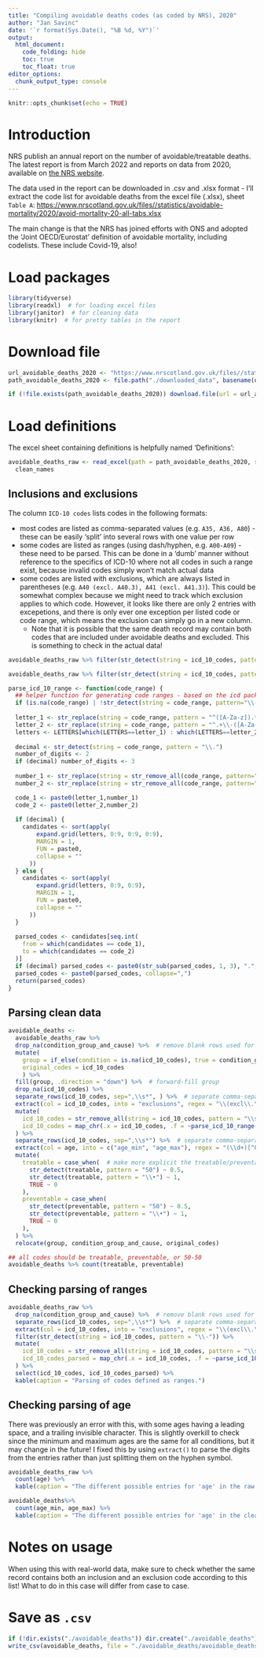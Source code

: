 ```yaml
---
title: "Compiling avoidable deaths codes (as coded by NRS), 2020"
author: "Jan Savinc"
date: '`r format(Sys.Date(), "%B %d, %Y")`'
output: 
  html_document:
    code_folding: hide
    toc: true
    toc_float: true
editor_options: 
  chunk_output_type: console
---
```



```r
knitr::opts_chunk$set(echo = TRUE)
```


# Introduction

NRS publish an annual report on the number of avoidable/treatable deaths. The latest report is from March 2022 and reports on data from 2020, available on [the NRS website](https://www.nrscotland.gov.uk/statistics-and-data/statistics/statistics-by-theme/vital-events/deaths/avoidable-mortality).

The data used in the report can be downloaded in .csv and .xlsx format - I'll extract the code list for avoidable deaths from the excel file (.xlsx), sheet `Table A`: [https://www.nrscotland.gov.uk/files//statistics/avoidable-mortality/2020/avoid-mortality-20-all-tabs.xlsx](https://www.nrscotland.gov.uk/files//statistics/avoidable-mortality/2020/avoid-mortality-20-all-tabs.xlsx)

The main change is that the NRS has joined efforts with ONS and adopted the 'Joint OECD/Eurostat' definition of avoidable mortality, including codelists. These include Covid-19, also!

  
# Load packages

```r
library(tidyverse)
library(readxl)  # for loading excel files
library(janitor)  # for cleaning data
library(knitr)  # for pretty tables in the report
```


# Download file

```r
url_avoidable_deaths_2020 <- "https://www.nrscotland.gov.uk/files//statistics/avoidable-mortality/2020/avoid-mortality-20-all-tabs.xlsx"
path_avoidable_deaths_2020 <- file.path("./downloaded_data", basename(url_avoidable_deaths_2020))

if (!file.exists(path_avoidable_deaths_2020)) download.file(url = url_avoidable_deaths_2020, destfile = path_avoidable_deaths_2020, mode = "wb")
```


# Load definitions

The excel sheet containing definitions is helpfully named 'Definitions':

```r
avoidable_deaths_raw <- read_excel(path = path_avoidable_deaths_2020, sheet = "Table A", range = "A4:E115") %>%
  clean_names
```


## Inclusions and exclusions

The column `ICD-10 codes` lists codes in the following formats:

* most codes are listed as comma-separated values (e.g. `A35, A36, A80`) - these can be easily 'split' into several rows with one value per row
* some codes are listed as ranges (using dash/hyphen, e.g. `A00-A09`) - these need to be parsed. This can be done in a 'dumb' manner without reference to the specifics of ICD-10 where not all codes in such a range exist, because invalid codes simply won't match actual data
* some codes are listed with exclusions, which are always listed in parentheses (e.g. `A40 (excl. A40.3), A41 (excl. A41.3)`). This could be somewhat complex because we might need to track which exclusion applies to which code. However, it looks like there are only 2 entries with excepetions, and there is only ever one exception per listed code or code range, which means the exclusion can simply go in a new column.
    - Note that it is possible that the same death record may contain both codes that are included under avoidable deaths and excluded. This is something to check in the actual data!

```r
avoidable_deaths_raw %>% filter(str_detect(string = icd_10_codes, pattern = regex("excl", ignore_case = TRUE))) %>% kable(caption = "Entries with exclusions listed")

avoidable_deaths_raw %>% filter(str_detect(string = icd_10_codes, pattern = regex("\\-", ignore_case = TRUE))) %>% kable(caption = "Entries specifying code ranges")

parse_icd_10_range <- function(code_range) {
  ## helper function for generating code ranges - based on the icd package, function .icd10cm_get_majors_possible()
  if (is.na(code_range) | !str_detect(string = code_range, pattern="\\-")) return(code_range)
  
  letter_1 <- str_replace(string = code_range, pattern = "^([A-Za-z]).*$", replacement = "\\1")
  letter_2 <- str_replace(string = code_range, pattern = "^.+\\-([A-Za-z]).*$", replacement = "\\1")
  letters <- LETTERS[which(LETTERS==letter_1) : which(LETTERS==letter_2)]
  
  decimal <- str_detect(string = code_range, pattern = "\\.")
  number_of_digits <- 2
  if (decimal) number_of_digits <- 3
  
  number_1 <- str_replace(string = str_remove_all(code_range, pattern="\\."), pattern = "^[A-Za-z](\\d{1,3})\\-.*$", replacement = "\\1")
  number_2 <- str_replace(string = str_remove_all(code_range, pattern="\\."), pattern = "^.+\\-[A-Za-z](\\d{1,3})$", replacement = "\\1")

  code_1 <- paste0(letter_1,number_1)
  code_2 <- paste0(letter_2,number_2)
  
  if (decimal) {
    candidates <- sort(apply(
        expand.grid(letters, 0:9, 0:9, 0:9),
        MARGIN = 1,
        FUN = paste0,
        collapse = ""
      ))
  } else {
    candidates <- sort(apply(
        expand.grid(letters, 0:9, 0:9),
        MARGIN = 1,
        FUN = paste0,
        collapse = ""
      ))
  }
  
  parsed_codes <- candidates[seq.int(
    from = which(candidates == code_1),
    to = which(candidates == code_2)
  )]
  if (decimal) parsed_codes <- paste0(str_sub(parsed_codes, 1, 3), ".", str_sub(parsed_codes, 4, 4))
  parsed_codes <- paste0(parsed_codes, collapse=",")
  return(parsed_codes)
}
```

## Parsing clean data

```r
avoidable_deaths <-
  avoidable_deaths_raw %>%
  drop_na(condition_group_and_cause) %>%  # remove blank rows used for blank space in the excel file
  mutate(
    group = if_else(condition = is.na(icd_10_codes), true = condition_group_and_cause, false = NA_character_),
    original_codes = icd_10_codes
    ) %>%
  fill(group, .direction = "down") %>%  # forward-fill group
  drop_na(icd_10_codes) %>%
  separate_rows(icd_10_codes, sep=",\\s*", ) %>%  # separate comma-separated values into rows so we have one entry per row
  extract(col = icd_10_codes, into = "exclusions", regex = "\\(excl\\.\\s*(.+)\\)", remove = FALSE) %>%  # extract the exclusions and put them in a separate column
  mutate(
    icd_10_codes = str_remove_all(string = icd_10_codes, pattern = "\\s*\\(excl.+\\)"),  # remove the exclusions from the code ranges
    icd_10_codes = map_chr(.x = icd_10_codes, .f = ~parse_icd_10_range(.x))
  ) %>%
  separate_rows(icd_10_codes, sep=",\\s*") %>%  # separate comma-separated values again now that we've converted them from the ranges
  extract(col = age, into = c("age_min", "age_max"), regex = "(\\d+)[^0-9]+(\\d+)", remove = TRUE, convert = TRUE) %>%
  mutate(
    treatable = case_when(  # make more explicit the treatable/preventable distinction
      str_detect(treatable, pattern = "50") ~ 0.5,
      str_detect(treatable, pattern = "\\•") ~ 1,
      TRUE ~ 0
    ),
    preventable = case_when(
      str_detect(preventable, pattern = "50") ~ 0.5,
      str_detect(preventable, pattern = "\\•") ~ 1,
      TRUE ~ 0
    ),
  ) %>%
  relocate(group, condition_group_and_cause, original_codes)

## all codes should be treatable, preventable, or 50-50
avoidable_deaths %>% count(treatable, preventable)
```

## Checking parsing of ranges

```r
avoidable_deaths_raw %>%
  drop_na(condition_group_and_cause) %>%  # remove blank rows used for blank space in the excel file
  separate_rows(icd_10_codes, sep=",\\s*") %>%  # separate comma-separated values into rows so we have one entry per row
  extract(col = icd_10_codes, into = "exclusions", regex = "\\(excl\\.\\s*(.+)\\)", remove = FALSE) %>%  # extract the exclusions and put them in a separate column
  filter(str_detect(string = icd_10_codes, pattern = "\\-")) %>%
  mutate(
    icd_10_codes = str_remove_all(string = icd_10_codes, pattern = "\\s*\\(excl.+\\)"),  # remove the exclusions from the code ranges
    icd_10_codes_parsed = map_chr(.x = icd_10_codes, .f = ~parse_icd_10_range(.x))
  ) %>%
  select(icd_10_codes, icd_10_codes_parsed) %>% 
  kable(caption = "Parsing of codes defined as ranges.")
```

## Checking parsing of age

There was previously an error with this, with some ages having a leading space, and a trailing invisible character. This is slightly overkill to check since the minimum and maximum ages are the same for all conditions, but it may change in the future! I fixed this by using `extract()` to parse the digits from the entries rather than just splitting them on the hyphen symbol.

```r
avoidable_deaths_raw %>% 
  count(age) %>%
  kable(caption = "The different possible entries for 'age' in the raw spreadsheet. Note how there are two identical-looking entries, probably due to an invisible character.")

avoidable_deaths%>% 
  count(age_min, age_max) %>%
  kable(caption = "The different possible entries for 'age' in the clean data after parsing.")
```


# Notes on usage

When using this with real-world data, make sure to check whether the same record contains both an inclusion and an exclusion code according to this list! What to do in this case will differ from case to case.

# Save as `.csv`

```r
if (!dir.exists("./avoidable_deaths")) dir.create("./avoidable_deaths")
write_csv(avoidable_deaths, file = "./avoidable_deaths/avoidable_deaths_2020_inclusions.csv")
```

